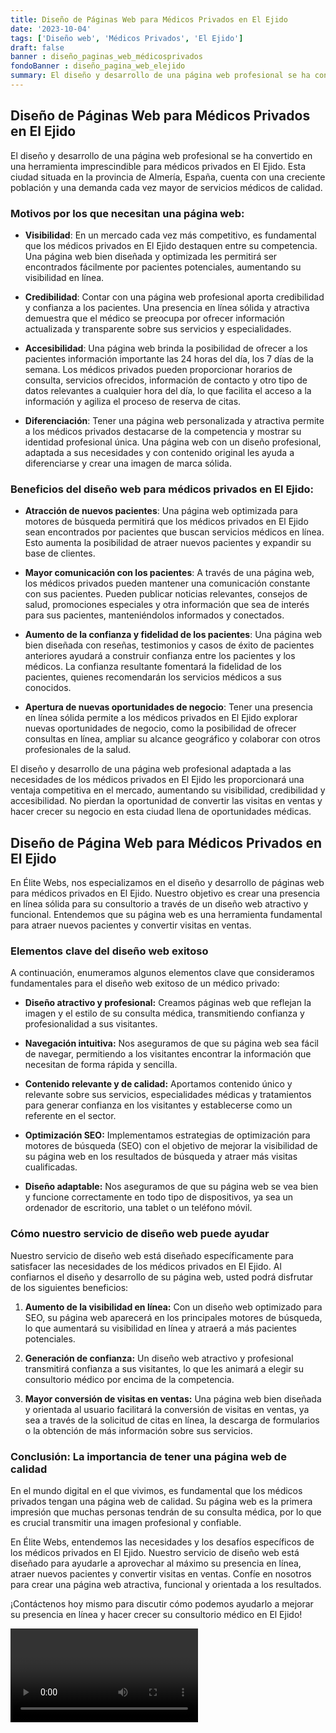 ```yaml
---
title: Diseño de Páginas Web para Médicos Privados en El Ejido
date: '2023-10-04'
tags: ['Diseño web', 'Médicos Privados', 'El Ejido']
draft: false
banner : diseño_paginas_web_médicosprivados
fondoBanner : diseño_pagina_web_elejido
summary: El diseño y desarrollo de una página web profesional se ha convertido en una herramienta imprescindible para médicos privados en El Ejido. Esta ciudad situada en la provincia de Almería, España, cuenta con una creciente población y una demanda cada vez mayor de servicios médicos de calidad.
---
```


## Diseño de Páginas Web para Médicos Privados en El Ejido

El diseño y desarrollo de una página web profesional se ha convertido en una herramienta imprescindible para médicos privados en El Ejido. Esta ciudad situada en la provincia de Almería, España, cuenta con una creciente población y una demanda cada vez mayor de servicios médicos de calidad.

### Motivos por los que necesitan una página web:

- **Visibilidad**: En un mercado cada vez más competitivo, es fundamental que los médicos privados en El Ejido destaquen entre su competencia. Una página web bien diseñada y optimizada les permitirá ser encontrados fácilmente por pacientes potenciales, aumentando su visibilidad en línea.

- **Credibilidad**: Contar con una página web profesional aporta credibilidad y confianza a los pacientes. Una presencia en línea sólida y atractiva demuestra que el médico se preocupa por ofrecer información actualizada y transparente sobre sus servicios y especialidades.

- **Accesibilidad**: Una página web brinda la posibilidad de ofrecer a los pacientes información importante las 24 horas del día, los 7 días de la semana. Los médicos privados pueden proporcionar horarios de consulta, servicios ofrecidos, información de contacto y otro tipo de datos relevantes a cualquier hora del día, lo que facilita el acceso a la información y agiliza el proceso de reserva de citas.

- **Diferenciación**: Tener una página web personalizada y atractiva permite a los médicos privados destacarse de la competencia y mostrar su identidad profesional única. Una página web con un diseño profesional, adaptada a sus necesidades y con contenido original les ayuda a diferenciarse y crear una imagen de marca sólida.

### Beneficios del diseño web para médicos privados en El Ejido:

- **Atracción de nuevos pacientes**: Una página web optimizada para motores de búsqueda permitirá que los médicos privados en El Ejido sean encontrados por pacientes que buscan servicios médicos en línea. Esto aumenta la posibilidad de atraer nuevos pacientes y expandir su base de clientes.

- **Mayor comunicación con los pacientes**: A través de una página web, los médicos privados pueden mantener una comunicación constante con sus pacientes. Pueden publicar noticias relevantes, consejos de salud, promociones especiales y otra información que sea de interés para sus pacientes, manteniéndolos informados y conectados.

- **Aumento de la confianza y fidelidad de los pacientes**: Una página web bien diseñada con reseñas, testimonios y casos de éxito de pacientes anteriores ayudará a construir confianza entre los pacientes y los médicos. La confianza resultante fomentará la fidelidad de los pacientes, quienes recomendarán los servicios médicos a sus conocidos.

- **Apertura de nuevas oportunidades de negocio**: Tener una presencia en línea sólida permite a los médicos privados en El Ejido explorar nuevas oportunidades de negocio, como la posibilidad de ofrecer consultas en línea, ampliar su alcance geográfico y colaborar con otros profesionales de la salud.

El diseño y desarrollo de una página web profesional adaptada a las necesidades de los médicos privados en El Ejido les proporcionará una ventaja competitiva en el mercado, aumentando su visibilidad, credibilidad y accesibilidad. No pierdan la oportunidad de convertir las visitas en ventas y hacer crecer su negocio en esta ciudad llena de oportunidades médicas.

<GifSeo />

<Cta />

## Diseño de Página Web para Médicos Privados en El Ejido

En Élite Webs, nos especializamos en el diseño y desarrollo de páginas web para médicos privados en El Ejido. Nuestro objetivo es crear una presencia en línea sólida para su consultorio a través de un diseño web atractivo y funcional. Entendemos que su página web es una herramienta fundamental para atraer nuevos pacientes y convertir visitas en ventas.

### Elementos clave del diseño web exitoso

A continuación, enumeramos algunos elementos clave que consideramos fundamentales para el diseño web exitoso de un médico privado:

- **Diseño atractivo y profesional:** Creamos páginas web que reflejan la imagen y el estilo de su consulta médica, transmitiendo confianza y profesionalidad a sus visitantes.

- **Navegación intuitiva:** Nos aseguramos de que su página web sea fácil de navegar, permitiendo a los visitantes encontrar la información que necesitan de forma rápida y sencilla.

- **Contenido relevante y de calidad:** Aportamos contenido único y relevante sobre sus servicios, especialidades médicas y tratamientos para generar confianza en los visitantes y establecerse como un referente en el sector.

- **Optimización SEO:** Implementamos estrategias de optimización para motores de búsqueda (SEO) con el objetivo de mejorar la visibilidad de su página web en los resultados de búsqueda y atraer más visitas cualificadas.

- **Diseño adaptable:** Nos aseguramos de que su página web se vea bien y funcione correctamente en todo tipo de dispositivos, ya sea un ordenador de escritorio, una tablet o un teléfono móvil.

### Cómo nuestro servicio de diseño web puede ayudar

Nuestro servicio de diseño web está diseñado específicamente para satisfacer las necesidades de los médicos privados en El Ejido. Al confiarnos el diseño y desarrollo de su página web, usted podrá disfrutar de los siguientes beneficios:

1. **Aumento de la visibilidad en línea:** Con un diseño web optimizado para SEO, su página web aparecerá en los principales motores de búsqueda, lo que aumentará su visibilidad en línea y atraerá a más pacientes potenciales.

2. **Generación de confianza:** Un diseño web atractivo y profesional transmitirá confianza a sus visitantes, lo que les animará a elegir su consultorio médico por encima de la competencia.

3. **Mayor conversión de visitas en ventas:** Una página web bien diseñada y orientada al usuario facilitará la conversión de visitas en ventas, ya sea a través de la solicitud de citas en línea, la descarga de formularios o la obtención de más información sobre sus servicios.

### Conclusión: La importancia de tener una página web de calidad

En el mundo digital en el que vivimos, es fundamental que los médicos privados tengan una página web de calidad. Su página web es la primera impresión que muchas personas tendrán de su consulta médica, por lo que es crucial transmitir una imagen profesional y confiable.

En Élite Webs, entendemos las necesidades y los desafíos específicos de los médicos privados en El Ejido. Nuestro servicio de diseño web está diseñado para ayudarle a aprovechar al máximo su presencia en línea, atraer nuevos pacientes y convertir visitas en ventas. Confíe en nosotros para crear una página web atractiva, funcional y orientada a los resultados.

¡Contáctenos hoy mismo para discutir cómo podemos ayudarlo a mejorar su presencia en línea y hacer crecer su consultorio médico en El Ejido!

<Video />

<CtaBot job='Médicos Privados' city='El Ejido'/>

<Gmaps query='El Ejido+españa+maps' />